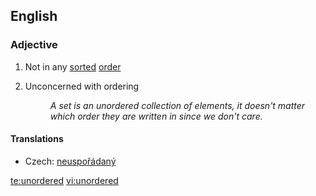 ==English==

===Adjective===
{{en-adj|-}}

# Not in any [[sorted]] [[order]]
# {{mathematics}} Unconcerned with ordering
#: ''A set is an unordered collection of elements, it doesn't matter which order they are written in since we don't care.''

====Translations====
{{trans-top|not in any sorted order}}
* Czech: [[neuspořádaný]] {{m}}
{{trans-mid}}
{{trans-bottom}}

[[te:unordered]]
[[vi:unordered]]